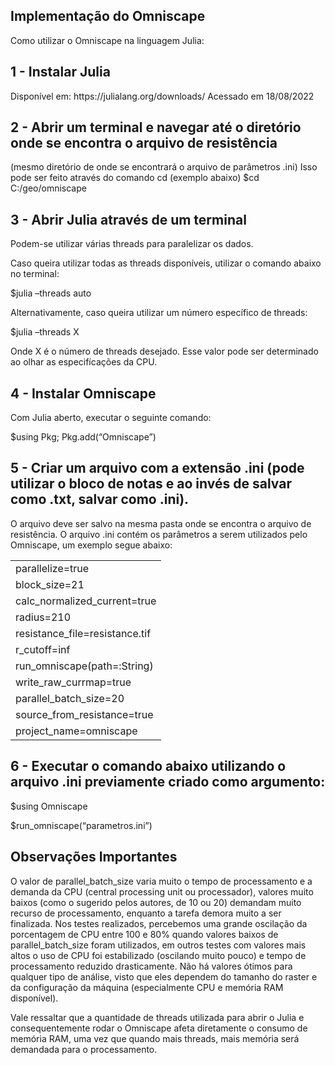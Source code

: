 ## Implementação do Omniscape

Como utilizar o Omniscape na linguagem Julia:

## 1 - Instalar Julia
Disponível em: https://julialang.org/downloads/
Acessado em 18/08/2022

## 2 - Abrir um terminal e navegar até o diretório onde se encontra o arquivo de resistência
(mesmo diretório de onde se encontrará o arquivo de parâmetros .ini)
Isso pode ser feito através do comando cd (exemplo abaixo)
$cd C:/geo/omniscape

## 3 - Abrir Julia através de um terminal
Podem-se utilizar várias threads para paralelizar os dados.

Caso queira utilizar todas as threads disponíveis, utilizar o comando abaixo no terminal:

$julia --threads auto

Alternativamente, caso queira utilizar um número específico de threads:

$julia --threads X

Onde X é o número de threads desejado. Esse valor pode ser determinado ao olhar as especifícações da CPU.

## 4 - Instalar Omniscape
Com Julia aberto, executar o seguinte comando:

$using Pkg; Pkg.add("Omniscape")

## 5 - Criar um arquivo com a extensão .ini (pode utilizar o bloco de notas e ao invés de salvar como .txt, salvar como .ini).
O arquivo deve ser salvo na mesma pasta onde se encontra o arquivo de resistência.
O arquivo .ini contém os parâmetros a serem utilizados pelo Omniscape, um exemplo segue abaixo:

---------------------------------------------------------
parallelize=true
block_size=21
calc_normalized_current=true
radius=210
resistance_file=resistance.tif
r_cutoff=inf
run_omniscape(path=:String)
write_raw_currmap=true
parallel_batch_size=20
source_from_resistance=true
project_name=omniscape
---------------------------------------------------------

## 6 - Executar o comando abaixo utilizando o arquivo .ini previamente criado como argumento:
$using Omniscape

$run_omniscape("parametros.ini")

## Observações Importantes

O valor de parallel_batch_size varia muito o tempo de processamento e a demanda da CPU (central processing unit ou processador), valores muito baixos (como o sugerido pelos autores, de 10 ou 20) demandam muito recurso de processamento, enquanto a tarefa demora muito a ser finalizada. Nos testes realizados, percebemos uma grande oscilação da porcentagem de CPU entre 100 e 80% quando valores baixos de parallel_batch_size foram utilizados, em outros testes com valores mais altos o uso de CPU foi estabilizado (oscilando muito pouco) e tempo de processamento reduzido drasticamente. Não há valores ótimos para qualquer tipo de análise, visto que eles dependem do tamanho do raster e da configuração da máquina (especialmente CPU e memória RAM disponível).

Vale ressaltar que a quantidade de threads utilizada para abrir o Julia e consequentemente rodar o Omniscape afeta diretamente o consumo de memória RAM, uma vez que quando mais threads, mais memória será demandada para o processamento.
